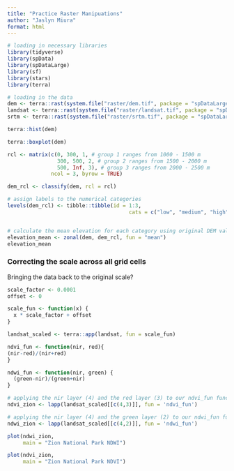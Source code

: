 ```yaml
---
title: "Practice Raster Manipuations"
author: "Jaslyn Miura"
format: html
---
```


```r
# loading in necessary libraries
library(tidyverse)
library(spData)
library(spDataLarge)
library(sf)
library(stars)
library(terra)

```

```r
# loading in the data
dem <- terra::rast(system.file("raster/dem.tif", package = "spDataLarge"))
landsat <- terra::rast(system.file("raster/landsat.tif", package = "spDataLarge"))
srtm <- terra::rast(system.file("raster/srtm.tif", package = "spDataLarge"))
```



```r

terra::hist(dem)

```
```r

terra::boxplot(dem)
```

```r

rcl <- matrix(c(0, 300, 1, # group 1 ranges from 1000 - 1500 m
                300, 500, 2, # group 2 ranges from 1500 - 2000 m
                500, Inf, 3), # group 3 ranges from 2000 - 2500 m
              ncol = 3, byrow = TRUE)

dem_rcl <- classify(dem, rcl = rcl)

# assign labels to the numerical categories
levels(dem_rcl) <- tibble::tibble(id = 1:3,
                                       cats = c("low", "medium", "high"))


# calculate the mean elevation for each category using original DEM values.
elevation_mean <- zonal(dem, dem_rcl, fun = "mean")
elevation_mean
```

### Correcting the scale across all grid cells
Bringing the data back to the original scale?
```r

scale_factor <- 0.0001
offset <- 0

scale_fun <- function(x) {
  x * scale_factor + offset
}

landsat_scaled <- terra::app(landsat, fun = scale_fun)

```


```r

ndvi_fun <- function(nir, red){
(nir-red)/(nir+red)
}

ndwi_fun <- function(nir, green) {
  (green-nir)/(green+nir)
}

# applying the nir layer (4) and the red layer (3) to our ndvi_fun function
ndvi_zion <- lapp(landsat_scaled[[c(4,3)]], fun = 'ndvi_fun')

# applying the nir layer (4) and the green layer (2) to our ndwi_fun function 
ndwi_zion <- lapp(landsat_scaled[[c(4,2)]], fun = 'ndwi_fun')


```

```r

plot(ndwi_zion,
     main = "Zion National Park NDWI")

```

```r

plot(ndvi_zion,
     main = "Zion National Park NDVI")

```

